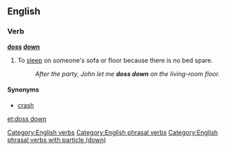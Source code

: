 ==English==

===Verb===
'''[[doss]] [[down]]'''

# {{context|British|slang}}To [[sleep]] on someone's sofa or floor because there is no bed spare.
#: ''After the party, John let me '''doss down''' on the living-room floor.''

====Synonyms====
* [[crash]]

[[Category:English verbs]]
[[Category:English phrasal verbs]]
[[Category:English phrasal verbs with particle (down)]]

[[et:doss down]]